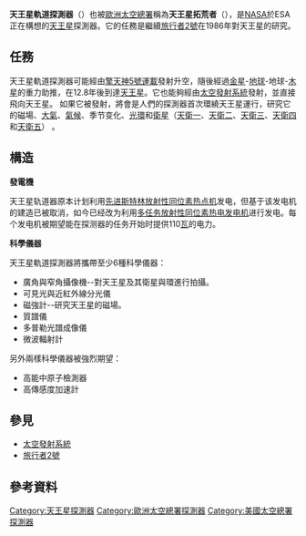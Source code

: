 {{Infobox spaceflight
| name                  = 天王星軌道探測器<br>Uranus Orbiter and Probe
| names_list            = 天王星拓荒者（Uranus Pathfinder）, Herschel, Upsilon, [[ODINUS|ODINUS]]

<!--Basic details-->
| mission_type          = [[天王星|天王星]]探測
| operator              = [[NASA|NASA]], [[ESA|ESA]]
| COSPAR_ID             = 
| SATCAT                = 
| website               = 
| mission_duration      = 巡航: ≤12.8年<br/>科學: ≥1.2年

<!--Spacecraft properties-->
| manufacturer          = [[噴氣推進實驗室|噴氣推進實驗室]]、[[約翰·霍普金斯大學應用物理實驗室|約翰·霍普金斯大學應用物理實驗室]]
| dimensions            = 
| dry_mass              = < 4 噸
| launch_mass           = ≤ 4 噸<ref name="boeing.com">{{cite web |url=http://www.boeing.com/assets/pdf/defense-space/space/sls/docs/sls_mission_booklet_jan_2014.pdf |title=存档副本 |accessdate=2017-03-30 |deadurl=yes |archiveurl=https://web.archive.org/web/20150923193950/http://www.boeing.com/assets/pdf/defense-space/space/sls/docs/sls_mission_booklet_jan_2014.pdf |archivedate=2015-09-23 }}</ref>
| power                 = 2 [[Multi-Mission_Radioisotope_Thermoelectric_Generator|Multi-Mission Radioisotope Thermoelectric Generator]]s<ref name="boeing.com"/>
<!--Launch details-->
| launch_date           =  {{start date| 2025年1月}}
| launch_rocket         = [[擎天神5號運載火箭|擎天神5號運載火箭]] ,<ref name="spacepolicyonline.com">{{Cite web |url=http://www.spacepolicyonline.com/images/stories/PSDS%20GP1%20Hofstadter_Uranus%20Orbiter.pdf |title=存档副本 |accessdate=2016-05-13 |archive-date=2016-03-04 |archive-url=https://web.archive.org/web/20160304052919/http://www.spacepolicyonline.com/images/stories/PSDS%20GP1%20Hofstadter_Uranus%20Orbiter.pdf |dead-url=no }}</ref> 或 [[太空發射系統|太空發射系統]] Block IB<ref name="boeing.com">{{cite web |url=http://www.boeing.com/assets/pdf/defense-space/space/sls/docs/sls_mission_booklet_jan_2014.pdf |title=存档副本 |accessdate=2017-03-30 |deadurl=yes |archiveurl=https://web.archive.org/web/20150923193950/http://www.boeing.com/assets/pdf/defense-space/space/sls/docs/sls_mission_booklet_jan_2014.pdf |archivedate=2015-09-23 }}</ref><ref>{{cite web |author=November 20, 2013 by Chris Gebhardt |url=http://www.nasaspaceflight.com/2013/11/new-sls-options-new-large-upper-stage/ |title=New SLS mission options explored via new Large Upper Stage |publisher=NASASpaceFlight.com |date=2013-11-20 |accessdate=2016-05-13 |archive-date=2019-08-18 |archive-url=https://web.archive.org/web/20190818181009/https://www.nasaspaceflight.com/2013/11/new-sls-options-new-large-upper-stage/ |dead-url=no }}</ref>
| launch_site           = [[卡纳维拉尔角空军基地|卡纳维拉尔角空军基地]] 
| launch_contractor     =

|interplanetary         = <!--Infobox spaceflight/IP can be called multiple times for missions with multiple targets or combined orbiter/lander missions, etc-->
 {{Infobox spaceflight/IP
   |type                = orbiter
   |object              = 天王星
   |orbits              = ≥10<ref name="spacepolicyonline.com"/>
   |arrival_date        = 2043年前
   |departure_date      = 
 }}

<!--mission insignia or patch-->
| insignia              = <!--omit the "file" prefix-->
| insignia_caption      = <!--image caption-->
| insignia_alt          = <!--image alt text-->
| insignia_size         = <!--include px/em; defaults to 180px-->
}}

'''天王星軌道探測器'''（{{lang|en|Uranus Orbiter and Probe}}）也被[[歐洲太空總署|歐洲太空總署]]稱為'''天王星拓荒者'''（{{lang|en|Uranus Pathfinder}}），是[[NASA|NASA]]於ESA正在構想的[[天王星|天王星]]探測器。它的任務是繼續[[旅行者2號|旅行者2號]]在1986年對天王星的研究。

==任務==
天王星軌道探測器可能經由[[擎天神5號運載|擎天神5號運載]]發射升空，隨後經過[[金星|金星]]-[[地球|地球]]-地球-[[木星|木星]]的重力助推，在12.8年後到達[[天王星|天王星]]。它也能夠經由[[太空發射系統|太空發射系統]]發射，並直接飛向天王星。
如果它被發射，將會是人們的探測器首次環繞天王星運行，研究它的磁場、[[天王星大氣層|大氣]]、[[天王星的氣候|氣候]]、季节变化、[[天王星環|光環]]和[[天王星的衛星|衛星]]（[[天衛一|天衛一]]、[[天衛二|天衛二]]、[[天衛三|天衛三]]、[[天衛四|天衛四]]和[[天衛五|天衛五]]） 。

==構造==
'''發電機'''

天王星轨道器原本计划利用[[先进斯特林放射性同位素热点机|先进斯特林放射性同位素热点机]]发电，但基于该发电机的建造已被取消，如今已经改为利用[[多任务放射性同位素热电发电机|多任务放射性同位素热电发电机]]进行发电。每个发电机被期望能在探测器的任务开始时提供110[[瓦|瓦]]的电力。

'''科學儀器'''

天王星軌道探測器將攜帶至少6種科學儀器：
*廣角與窄角攝像機--對天王星及其衛星與環進行拍攝。
*可見光與近紅外線分光儀
*磁強計--研究天王星的磁場。
*質譜儀
*多普勒光譜成像儀
*微波輻射計
另外兩樣科學儀器被強烈期望：
*高能中原子檢測器
*高傳感度加速計

==參見==
{{portal box|天文學|太空}}
*[[太空發射系統|太空發射系統]]
*[[旅行者2號|旅行者2號]]

== 參考資料 ==
{{reflist}}

{{天王星}}

[[Category:天王星探測器|Category:天王星探測器]]
[[Category:歐洲太空總署探測器|Category:歐洲太空總署探測器]]
[[Category:美國太空總署探測器|Category:美國太空總署探測器]]